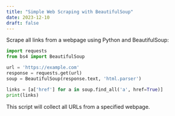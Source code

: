 ```yaml
---
title: "Simple Web Scraping with BeautifulSoup"
date: 2023-12-10
draft: false
---
```


Scrape all links from a webpage using Python and BeautifulSoup:

```python
import requests
from bs4 import BeautifulSoup

url = 'https://example.com'
response = requests.get(url)
soup = BeautifulSoup(response.text, 'html.parser')

links = [a['href'] for a in soup.find_all('a', href=True)]
print(links)
```

This script will collect all URLs from a specified webpage.
